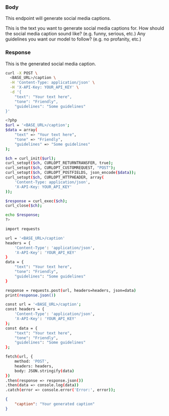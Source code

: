 

### Body

This endpoint will generate social media captions.

<ParamField body="text" type="string">
    This is the text you want to generate social media captions for.
</ParamField>


<ParamField body="tone" type="string">
    How should the social media caption sound like? (e.g. funny, serious, etc.)
</ParamField>

<ParamField body="guildelines" type="string">
    Any guidelines you want our model to follow? (e.g. no profanity, etc.)
</ParamField>

### Response

<ResponseField name="caption" type="string">
    This is the generated social media caption.
</ResponseField>

<RequestExample>

```bash cURL
curl -X POST \
  <BASE_URL>/caption \
  -H 'Content-Type: application/json' \
  -H 'X-API-Key: YOUR_API_KEY' \
  -d '{
    "text": "Your text here",
    "tone": "Friendly",
    "guidelines": "Some guidelines"
}'

```

```bash PHP
<?php
$url = '<BASE_URL>/caption';
$data = array(
    "text" => "Your text here",
    "tone" => "Friendly",
    "guidelines" => "Some guidelines"
);

$ch = curl_init($url);
curl_setopt($ch, CURLOPT_RETURNTRANSFER, true);
curl_setopt($ch, CURLOPT_CUSTOMREQUEST, "POST");
curl_setopt($ch, CURLOPT_POSTFIELDS, json_encode($data));
curl_setopt($ch, CURLOPT_HTTPHEADER, array(
    'Content-Type: application/json',
    'X-API-Key: YOUR_API_KEY'
));

$response = curl_exec($ch);
curl_close($ch);

echo $response;
?>

```

```bash Python
import requests

url = '<BASE_URL>/caption'
headers = {
    'Content-Type': 'application/json',
    'X-API-Key': 'YOUR_API_KEY'
}
data = {
    "text": "Your text here",
    "tone": "Friendly",
    "guidelines": "Some guidelines"
}

response = requests.post(url, headers=headers, json=data)
print(response.json())

```

```bash JavaScript
const url = '<BASE_URL>/caption';
const headers = {
    'Content-Type': 'application/json',
    'X-API-Key': 'YOUR_API_KEY'
};
const data = {
    "text": "Your text here",
    "tone": "Friendly",
    "guidelines": "Some guidelines"
};

fetch(url, {
    method: 'POST',
    headers: headers,
    body: JSON.stringify(data)
})
.then(response => response.json())
.then(data => console.log(data))
.catch(error => console.error('Error:', error));

```

</RequestExample>

<ResponseExample>

```json Response
{
    "caption": "Your generated caption"
}
```

</ResponseExample>


&nbsp;
#
&nbsp;
#
&nbsp;
